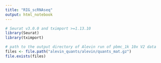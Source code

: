 ```yaml
---
title: "RIG_scRNAseq"
output: html_notebook
---
```


```r
# Seurat v3.0.0 and tximport >=1.13.10
library(Seurat)
library(tximport)

# path to the output directory of Alevin run of pbmc_1k 10x V2 data
files <- file.path("alevin_quants/alevin/quants_mat.gz")
file.exists(files)



```
